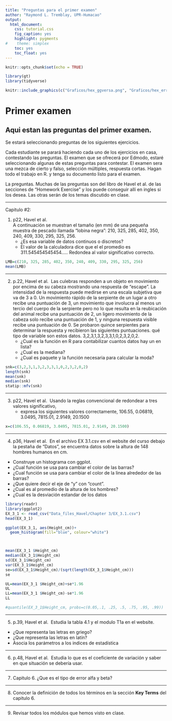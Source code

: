 ```yaml
---
title: "Preguntas para el primer examen"
author: "Raymond L. Tremblay, UPR-Humacao"
output:
  html_document:
    css: tutorial.css
    fig_caption: yes
    highlight: pygments
#    theme: simplex
    toc: yes
    toc_float: yes
---
```


```r
knitr::opts_chunk$set(echo = TRUE)
```

```r
library(gt)
library(tidyverse)
```

```r
knitr::include_graphics(c("Graficos/hex_ggversa.png", "Graficos/hex_error.png"))
```



# Primer examen

## Aqui estan las preguntas del primer examen. 

Se estará seleccionando preguntas de los siguientes ejercicios.

Cada estudiante se parará haciendo cada uno de los ejercicios en casa, contestando las preguntas.  El examen que se ofrecerá por Edmodo, estaré seleccionando algunas de estas preguntas para contestar.  El examen sera una mezca de cierto y falso, selección múltiples, respuesta cortas.  Hagan todo el trabajo en R. y tenga su documento listo para el examen.  

La preguntas. Muchas de las preguntas son del libro de Havel et al. de las secciones de  "Homework Exercise" y los puede conseguir allí en ingles si los desea. Las otras serán de los temas discutido en clase.    


***

Capitulo #2:

1. p22, Havel et al.  
  A continuación se muestran el tamaño (en mm) de una pequeña muestra de pescado llamada "lobina negra": 210, 325, 285, 402, 350, 240, 409, 330, 295, 325, 256.
    - ¿Es esa variable de datos continuos o discretos?
    - El valor de la calculadora dice que el el promedio es 311.545454545454..... Redondea al valor significativo correcto. 


```r
LMB=c(210, 325, 285, 402, 350, 240, 409, 330, 295, 325, 256)
mean(LMB)
```

***


2. p.22, Havel et al. 
   Las culebras responden a un objeto en movimiento por encima de su cabeza mostrando una respuesta de "escape". La intensidad de la respuesta puede medirse en una escala subjetiva que va de 3 a 0. Un movimiento rápido de la serpiente de un lugar a otro recibe una puntuación de 3, un movimiento que involucra al menos un tercio del cuerpo de la serpiente pero no lo que resulta en la reubicación del animal recibe una puntuación de 2, un ligero movimiento de la cabeza solo recibe una puntuación de 1, y ninguna respuesta visible recibe una puntuación de 0. Se probaron quince serpientes para determinar la respuesta y recibieron las siguientes puntuaciones. qué tipo de variable son estos datos. 3,2,3,1,3,2,3,3,1,0,2,3,2,0,2.
   - ¿Cual es la función en R para contabilizar cuantos datos hay un en lista?
   - ¿Cual es la mediana?
   - ¿Cual es paquete y la función necesaria para calcular la moda?

  
```r
snk=c(3,2,3,1,3,2,3,3,1,0,2,3,2,0,2)
length(snk)
mean(snk)
median(snk)
statip::mfv(snk)
```


***
3. p22, Havel et al. 
  Usando la reglas convencional de redondear a tres valores significativo, 
   - expresa los siguientes valores correctamente, 106.55, 0.06819, 3.0495, 7815.01, 2.9149, 20.1500

```r
x=c(106.55, 0.06819, 3.0495, 7815.01, 2.9149, 20.1500)

```


***
4. p36, Havel et al. 
  En el archivo EX 3.1.csv en el website del curso debajo la pestaña de "Datos", se encuentra datos sobre la altura de 148 hombres humanos en cm.  
  -  Construye un histograma con ggplot. 
  - ¿Cual función se usa para cambiar el color de las barras?
  - ¿Cual función se usa para cambiar el color de la linea alrededor de las barras?
  - ¿Que quiere decir el eje de "y" con "count".
  - ¿Cual es al promedio de la altura de los hombres?
  - ¿Cual es la desviación estandar de los datos

  
```r
library(readr)
library(ggplot2)
EX_3_1 <- read_csv("Data_files_Havel/Chapter 3/EX_3.1.csv")
head(EX_3_1)

ggplot(EX_3_1, aes(Height_cm))+
  geom_histogram(fill="blue", colour="white")



mean(EX_3_1 $Height_cm)
median(EX_3_1$Height_cm)
sd(EX_3_1$Height_cm)
var(EX_3_1$Height_cm)
se=sd(EX_3_1$Height_cm)/(sqrt(length(EX_3_1$Height_cm)))
se

UL=mean(EX_3_1 $Height_cm)+se*1.96
UL
LL=mean(EX_3_1 $Height_cm)-se*1.96
LL
```


```r
#quantile(EX_3_1$Height_cm, probs=c(0.05,.1, .25, .5, .75, .95, .99))
```



***

5. p.39, Havel et al. 
 Estudia la tabla 4.1 y el modulo T1a en el website.  
  - ¿Que representa las letras en griego?  
  - ¿Que representa las letras en latín?
  - Asocia los parámetros a los indices de estadística
  
***  
  
6. p.48, Havel et al. 
  Estudia lo que es el coeficiente de variación y saber en que situación se debería usar.

***  
7. Capitulo 6.
  ¿Que es el tipo de error alfa y beta?

***  
8. Conocer la definición de todos los términos en la sección **Key Terms** del capitulo 6.


***
9. Revisar todos los módulos que hemos visto en clase. 


  
  
